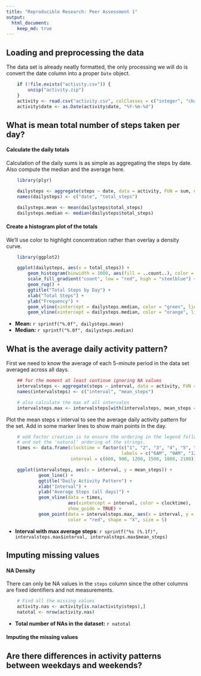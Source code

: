 ```yaml
---
title: "Reproducible Research: Peer Assessment 1"
output: 
  html_document:
    keep_md: true
---
```



## Loading and preprocessing the data

The data set is already neatly formatted, the only processing we will do is convert the date column
into a proper `Date` object.

```r
    if (!file.exists("activity.csv")) {
        unzip("activity.zip")
    }
    activity <- read.csv("activity.csv", colClasses = c("integer", "character", "integer"))
    activity$date <- as.Date(activity$date, "%Y-%m-%d")
```

## What is mean total number of steps taken per day?

#### Calculate the daily totals

Calculation of the daily sums is as simple as aggregating the steps by date. Also compute the median
and the average here.

```r
    library(plyr)

    dailysteps <- aggregate(steps ~ date, data = activity, FUN = sum, na.action = na.omit)
    names(dailysteps) <- c("date", "total_steps")

    dailysteps.mean <- mean(dailysteps$total_steps)
    dailysteps.median <- median(dailysteps$total_steps)
```

#### Create a histogram plot of the totals

We'll use color to highlight concentration rather than overlay a density curve.

```r
    library(ggplot2)

    ggplot(dailysteps, aes(x = total_steps)) + 
        geom_histogram(binwidth = 1000, aes(fill = ..count..), color = "black") + 
        scale_fill_gradient("count", low = "red", high = "steelblue") + 
        geom_rug() + 
        ggtitle("Total Steps by Day") + 
        xlab("Total Steps") + 
        ylab("Frequency") +
        geom_vline(xintercept = dailysteps.median, color = "green", linetype = "longdash") +
        geom_vline(xintercept = dailysteps.median, color = "orange", linetype = "dotted", size = 2)
```

- **Mean:** `r sprintf("%.0f", dailysteps.mean)`
- **Median:** `r sprintf("%.0f", dailysteps.median)`

## What is the average daily activity pattern?

First we need to know the average of each 5-minute period in the data set averaged across all days.

```r
    ## for the moment at least continue ignoring NA values
    intervalsteps <- aggregate(steps ~ interval, data = activity, FUN = mean, na.action = na.omit)
    names(intervalsteps) <- c("interval", "mean_steps")

    # also calculate the max of all intervales
    intervalsteps.max <- intervalsteps[with(intervalsteps, mean_steps == max(mean_steps)), ]
```

Plot the mean steps x interval to see the average daily activity pattern for the set. Add in some
marker lines to show main points in the day.

```r
    # odd factor creation is to ensure the ordering in the legend follows the clocktime order
    # and not the 'natural' ordering of the strings.
    times <- data.frame(clocktime = factor(c("1", "2", "3", "4", "5", "6"), 
                                           labels = c("6AM", "9AM", "12PM", "3PM", "6PM", "9PM")),
                        interval = c(600, 900, 1200, 1500, 1800, 2100))

    ggplot(intervalsteps, aes(x = interval, y = mean_steps)) + 
            geom_line() +
            ggtitle("Daily Activity Pattern") +
            xlab("Interval") +
            ylab("Average Steps (all days)") +
            geom_vline(data = times, 
                       aes(xintercept = interval, color = clocktime), 
                       show_guide = TRUE) +
            geom_point(data = intervalsteps.max, aes(x = interval, y = mean_steps), 
                       color = "red", shape = "X", size = 5)
```

- **Interval with max average steps**: `r sprintf("%s (%.1f)", intervalsteps.max$interval, intervalsteps.max$mean_steps)`

## Imputing missing values

#### NA Density

There can only be NA values in the `steps` column since the other columns are fixed identifiers and
not measurements.

```r
    # Find all the missing values
    activity.nas <- activity[is.na(activity$steps),]
    natotal <- nrow(activity.nas)
```

- **Total number of NAs in the dataset:** `r natotal`

#### Imputing the missing values


## Are there differences in activity patterns between weekdays and weekends?
